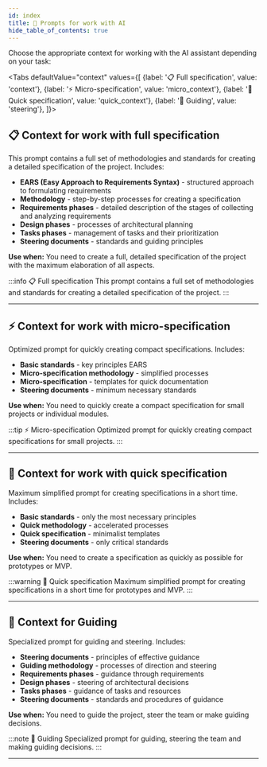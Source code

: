 ```yaml
---
id: index
title: 🤖 Prompts for work with AI
hide_table_of_contents: true
---
```


Choose the appropriate context for working with the AI assistant depending on your task:



<Tabs
  defaultValue="context"
  values={[
    {label: '📋 Full specification', value: 'context'},
    {label: '⚡ Micro-specification', value: 'micro_context'},
    {label: '🚀 Quick specification', value: 'quick_context'},
    {label: '🎯 Guiding', value: 'steering'},
  ]}>
  <TabItem value="context">

## 📋 Context for work with full specification

This prompt contains a full set of methodologies and standards for creating a detailed specification of the project. Includes:

- **EARS (Easy Approach to Requirements Syntax)** - structured approach to formulating requirements
- **Methodology** - step-by-step processes for creating a specification
- **Requirements phases** - detailed description of the stages of collecting and analyzing requirements
- **Design phases** - processes of architectural planning
- **Tasks phases** - management of tasks and their prioritization
- **Steering documents** - standards and guiding principles

**Use when:** You need to create a full, detailed specification of the project with the maximum elaboration of all aspects.

:::info 📋 Full specification
This prompt contains a full set of methodologies and standards for creating a detailed specification of the project.
:::

---

<CopyButton/>


<StandardsDoc />

<MethodologyDoc />

<RequirementsPhaseDoc />

<DesignPhaseDoc />

<TasksPhaseDoc />

<SteeringDocumentsDoc />

</TabItem>
  <TabItem value="micro_context">

## ⚡ Context for work with micro-specification

Optimized prompt for quickly creating compact specifications. Includes:

- **Basic standards** - key principles EARS
- **Micro-specification methodology** - simplified processes
- **Micro-specification** - templates for quick documentation
- **Steering documents** - minimum necessary standards

**Use when:** You need to quickly create a compact specification for small projects or individual modules.

:::tip ⚡ Micro-specification
Optimized prompt for quickly creating compact specifications for small projects.
:::

---

<CopyButton/>

<StandardsDoc />

<MethodologyDoc />

<MicroSpecificationDoc />

<SteeringDocumentsDoc />

  </TabItem>
  <TabItem value="quick_context">

## 🚀 Context for work with quick specification

Maximum simplified prompt for creating specifications in a short time. Includes:

- **Basic standards** - only the most necessary principles
- **Quick methodology** - accelerated processes
- **Quick specification** - minimalist templates
- **Steering documents** - only critical standards

**Use when:** You need to create a specification as quickly as possible for prototypes or MVP.

:::warning 🚀 Quick specification
Maximum simplified prompt for creating specifications in a short time for prototypes and MVP.
:::

---

<CopyButton/>

<StandardsDoc />

<MethodologyDoc />

<QuickSpecificationDoc />

<SteeringDocumentsDoc />

  </TabItem>
  <TabItem value="steering">

## 🎯 Context for Guiding

Specialized prompt for guiding and steering. Includes:

- **Steering documents** - principles of effective guidance
- **Guiding methodology** - processes of direction and steering
- **Requirements phases** - guidance through requirements
- **Design phases** - steering of architectural decisions
- **Tasks phases** - guidance of tasks and resources
- **Steering documents** - standards and procedures of guidance

**Use when:** You need to guide the project, steer the team or make guiding decisions.

:::note 🎯 Guiding
Specialized prompt for guiding, steering the team and making guiding decisions.
:::

---

<CopyButton/>

<StandardsDoc />

<MethodologyDoc />

<RequirementsPhaseDoc />

<DesignPhaseDoc />

<TasksPhaseDoc />

<SteeringDocumentsDoc />

  </TabItem>
</Tabs>
 